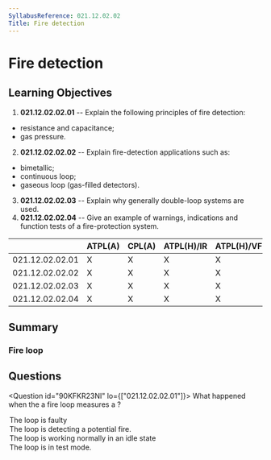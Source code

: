 ```yaml
---
SyllabusReference: 021.12.02.02
Title: Fire detection
---
```


# Fire detection

## Learning Objectives

1. **021.12.02.02.01** -- Explain the following principles of fire detection:

- resistance and capacitance;
- gas pressure.

2. **021.12.02.02.02** -- Explain fire-detection applications such as:

- bimetallic;
- continuous loop;
- gaseous loop (gas-filled detectors).

3. **021.12.02.02.03** -- Explain why generally double-loop systems are used.
4. **021.12.02.02.04** -- Give an example of warnings, indications and function
   tests of a fire-protection system.

|                 | ATPL(A) | CPL(A) | ATPL(H)/IR | ATPL(H)/VFR | CPL(H) | IR  | CBIR(A) |
| --------------- | ------- | ------ | ---------- | ----------- | ------ | --- | ------- |
| 021.12.02.02.01 | X       | X      | X          | X           | X      |     |         |
| 021.12.02.02.02 | X       | X      | X          | X           | X      |     |         |
| 021.12.02.02.03 | X       | X      | X          | X           | X      |     |         |
| 021.12.02.02.04 | X       | X      | X          | X           | X      |     |         |

## Summary

### Fire loop

## Questions

<Question id="90KFKR23NI" lo={["021.12.02.02.01"]}>
  <Text variant="oneCorrect">
    What happened when the a fire loop measures a <Subject />?
  </Text>
  <Option
    subjec={["low resistance and low capacity"]}
    why="When temperatue increases the loop resistance is supposed to decrease, and its capacitance is supposed to increase. If both of these decrease at the same time, the loop must be faulty."
  >
    The loop is faulty
  </Option>
  <Option subject={[["low resistance"], ["low capacity"]]}>
    The loop is detecting a potential fire.
  </Option>
  <Option>The loop is working normally in an idle state</Option>
  <Option>The loop is in test mode.</Option>
</Question>
